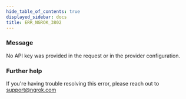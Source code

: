 ```yaml
---
hide_table_of_contents: true
displayed_sidebar: docs
title: ERR_NGROK_3802
---
```


### Message

No API key was provided in the request or in the provider configuration.

### Further help

If you're having trouble resolving this error, please reach out to [support@ngrok.com](mailto:support@ngrok.com?subject=Help%20with%20ERR_NGROK_3802)
